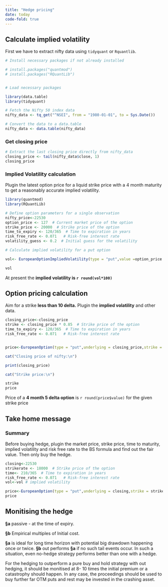 ```yaml
---
title: "Hedge pricing"
date: today
code-fold: true
---
```


## Calculate implied volatility

First we have to extract nifty data using `tidyquant` or `Rquantlib`.

```r

# Install necessary packages if not already installed

# install.packages("quantmod")
# install.packages("RQuantLib")


# Load necessary packages

library(data.table)
library(tidyquant)

# Fetch the Nifty 50 index data
nifty_data <- tq_get("^NSEI", from = "1980-01-01", to = Sys.Date())

# Convert the data to a data.table
nifty_data <- data.table(nifty_data)
```

### Get closing price

```r
# Extract the last closing price directly from nifty_data
closing_price <- tail(nifty_data$close, 1)
closing_price
```

### Implied Volatility calculation

Plugin the latest option price for a liquid strike price with a 4 month maturity to get a reasonably accurate implied volatility.

```r

library(quantmod)
library(RQuantLib)

# Define option parameters for a single observation
nifty_price<-22530
option_price <- 127  # Current market price of the option
strike_price <- 20000  # Strike price of the option
time_to_expiry <- 120/365  # Time to expiration in years
risk_free_rate <- 0.071   # Risk-free interest rate
volatility_guess <- 0.2  # Initial guess for the volatility

# Calculate implied volatility for a put option

vol<- EuropeanOptionImpliedVolatility(type = "put",value =option_price ,underlying = nifty_price,strike = strike_price,dividendYield = 0,riskFreeRate = risk_free_rate,maturity = time_to_expiry,volatility = .2)

vol
```

At present the **implied volatility is `r round(vol*100)`**

## Option pricing calculation

Aim for a strike **less than 10 delta.** Plugin the **implied volatility** and other data.

```r

closing_price<-closing_price
strike <- closing_price * 0.85  # Strike price of the option
time_to_expiry <- 120/365  # Time to expiration in years
risk_free_rate <- 0.071   # Risk-free interest rate


price<-EuropeanOption(type = "put",underlying = closing_price,strike = strike,dividendYield = 0,riskFreeRate = risk_free_rate,maturity = time_to_expiry,volatility = vol)

cat("Closing price of nifty:\n")

print(closing_price)

cat("Strike price:\n")

strike
price

```

Price of a **4 month 5 delta option** is `r round(price$value)` for the given strike price

## Take home message

::: callout-note

### Summary

Before buying hedge, plugin the market price, strike price, time to maturity, implied volatility and risk free rate to the BS formula and find out the fair value. Then only buy the hedge.

:::

```r
closing<-22530
strikerate <- 18000  # Strike price of the option
time<- 210/365  # Time to expiration in years
risk_free_rate <- 0.071   # Risk-free interest rate
vol<-vol # implied volatility

price<-EuropeanOption(type = "put",underlying = closing,strike = strikerate,dividendYield = 0,riskFreeRate = risk_free_rate,maturity = time,volatility = vol)
price
```

## **Monitising the hedge** 

**§a** passive - at the time of expiry.

**§b** Empirical multiples of Initial cost. 

**§a** is ideal for long time horizon with potential big drawdown happening once or twice. **§b** out performs **§a** if no such tail events occur. In such a situation, even no-hedge strategy performs better than one with a hedge. 

For the hedging to outperform a pure buy and hold strategy with out hedging, it should be monitised at 8- 10 times the initial premium or a catastrophy should happen. In any case, the proceedings should be used to buy further far OTM puts and rest may be invested in the crashing asset.

